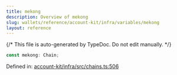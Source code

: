 ```yaml
---
title: mekong
description: Overview of mekong
slug: wallets/reference/account-kit/infra/variables/mekong
layout: reference
---
```


{/* This file is auto-generated by TypeDoc. Do not edit manually. */}

```ts
const mekong: Chain;
```

Defined in: [account-kit/infra/src/chains.ts:506](https://github.com/alchemyplatform/aa-sdk/blob/ad165355d980f9a16dd388088895bfc851df8656/account-kit/infra/src/chains.ts#L506)
